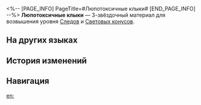 <%-- [PAGE_INFO]
PageTitle=#Люпотоксичные клыки#
[END_PAGE_INFO] --%>
{{Предмет Инфобокс
|id          = 110182
|Изображение = Предмет Люпотоксичные клыки.png
|Тип         = Материал Следов
|Тип2        = Материал возвышения Светового конуса
|Инвентарь   = Материалы улучшения
|Редкость    = 3
|Эффект      = 
|Описание    = Острые клыки, разбросанные на поле боя после сражения с борисинцами. Можно использовать для среднего повышения уровня Следов персонажей {{Цвет|Выделенный|Разрушения}}.
|Источник1   = [[Чашелист (багровый): Бутон Разрушения (undefined)]]
|Источник2   = [[Универсальная машина для синтеза: Синтез материалов]]
|Источник3   = [[Неугасаемый пепел]]
|Источник4   = [[Универсальная машина для синтеза: Обмен материалов]]
}}
{{Описание|Для борисинцев зубы служат грозным оружием.<br />Питаемые животной яростью, текущей в их крови, они разгрызают плоть своих врагов клыками, наполненными люпотоксином, и высасывают из них кровь.<br /><br />''«О повелитель логова, даруй нам острые зубы и когти».''}}
'''Люпотоксичные клыки''' — 3-звёздочный материал для возвышения уровня [[Следы|Следов]] и [[Световые конусы|Световых конусов]].

==На других языках==
{{На других языках
|en   = Lupitoxin Sawteeth
|zhs  = 狼毒锯牙
|zht  = 狼毒鋸牙
|ja   = 狼毒の牙
|ko   = 늑대 독 송곳니
|es   = Diente serrado con lupitoxina
|fr   = Dent pointue riche en lupitoxine
|ru   = Люпотоксичные клыки
|th   = Lupitoxin Sawteeth
|vi   = Răng Sói Độc
|de   = Sägezähne mit Lupitoxin
|id   = Lupitoxin Sawteeth
|pt   = Dente de Serra com Lupitoxina
}}

==История изменений==
{{История изменений|3.5}}

==Навигация==
{{Материалы улучшения Навбокс}}

[[en:]]